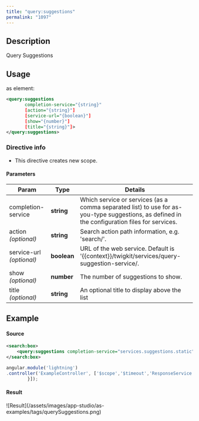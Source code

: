 ```yaml
---
title: "query:suggestions"
permalink: "1097"
---
```


## Description

Query Suggestions

## Usage

as element:

```xml
<query:suggestions
       completion-service="{string}"
       [action="{string}"]
       [service-url="{boolean}"]
       [show="{number}"]
       [title="{string}"]>
</query:suggestions>
```

### Directive info

* This directive creates new scope.

#### Parameters

| Param | Type | Details |
| --- | --- | --- |
| completion-service | **string** | Which service or services (as a comma separated list) to use for as-you-type suggestions, as defined in the configuration files for services. |
| action  *(optional)* | **string** | Search action path information, e.g. 'search/'. |
| service-url  *(optional)* | **boolean** | URL of the web service. Default is '\{{context}}/twigkit/services/query-suggestion-service/. |
| show  *(optional)* | **number** | The number of suggestions to show. |
| title  *(optional)* | **string** | An optional title to display above the list |

## Example

#### Source

```xml
<search:box>
    <query:suggestions completion-service="services.suggestions.static"></query:suggestions>
</search:box>
```

```js
angular.module('lightning')
.controller('ExampleController', ['$scope','$timeout','ResponseService', function($scope,$timeout,ResponseService) {
        }]);
```

#### Result

<Frame>![Result](/assets/images/app-studio/as-examples/tags/querySuggestions.png)</Frame>